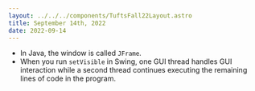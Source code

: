 ```yaml
---
layout: ../../../components/TuftsFall22Layout.astro
title: September 14th, 2022
date: 2022-09-14
---
```


- In Java, the window is called `JFrame`. 
- When you run `setVisible` in Swing, one GUI thread handles GUI interaction while a second thread continues executing the remaining lines of code in the program. 